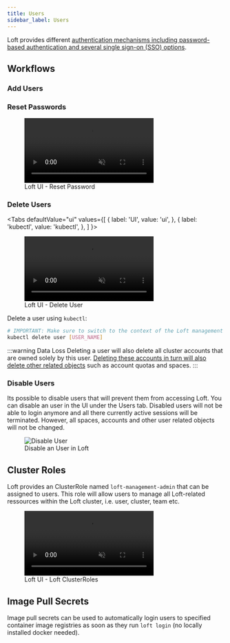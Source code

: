 ```yaml
---
title: Users
sidebar_label: Users
---
```




Loft provides different [authentication mechanisms including password-based authentication and several single sign-on (SSO) options](../getting-started/auth.mdx).

## Workflows

### Add Users

<CreateUserFragment/>


### Reset Passwords

<figure class="frame">
  <video controls loop autoplay="true" muted>
    <source src="/docs/media/v1/ui/auth/reset-password.mp4" type="video/mp4" />
  </video>
  <figcaption>Loft UI - Reset Password</figcaption>
</figure>


### Delete Users

<Tabs
  defaultValue="ui"
  values={[
    { label: 'UI', value: 'ui', },
    { label: 'kubectl', value: 'kubectl', },
  ]
}>
<TabItem value="ui">

<figure class="frame">
  <video controls loop autoplay="true" muted>
    <source src="/docs/media/v1/ui/auth/delete-user.mp4" type="video/mp4" />
  </video>
  <figcaption>Loft UI - Delete User</figcaption>
</figure>

</TabItem>
<TabItem value="kubectl">

Delete a user using `kubectl`:
```bash
# IMPORTANT: Make sure to switch to the context of the Loft management cluster!
kubectl delete user [USER_NAME]
```

</TabItem>
</Tabs>

:::warning Data Loss
Deleting a user will also delete all cluster accounts that are owned solely by this user. [Deleting these accounts in turn will also delete other related objects](../multi-tenancy/accounts.mdx#delete-accounts) such as account quotas and spaces.
:::


### Disable Users

Its possible to disable users that will prevent them from accessing Loft. You can disable an user in the UI under the Users tab. Disabled users will not be able to login anymore and all there currently active sessions will be terminated. However, all spaces, accounts and other user related objects will not be changed.

<figure class="frame">
  <img src="/docs/media/v1/ui/auth/disable-user.png" alt="Disable User" />
  <figcaption>Disable an User in Loft</figcaption>
</figure>

## Cluster Roles
Loft provides an ClusterRole named `loft-management-admin` that can be assigned to users. This role will allow users to manage all Loft-related ressources within the Loft cluster, i.e. user, cluster, team etc.

<figure class="frame">
  <video controls loop autoplay="true" muted>
    <source src="/docs/media/v1/ui/auth/user-loft-cluster-roles.mp4" type="video/mp4" />
  </video>
  <figcaption>Loft UI - Loft ClusterRoles</figcaption>
</figure>

## Image Pull Secrets

Image pull secrets can be used to automatically login users to specified container image registries as soon as they run `loft login` (no locally installed docker needed). 

<ImagePullSecrets />
